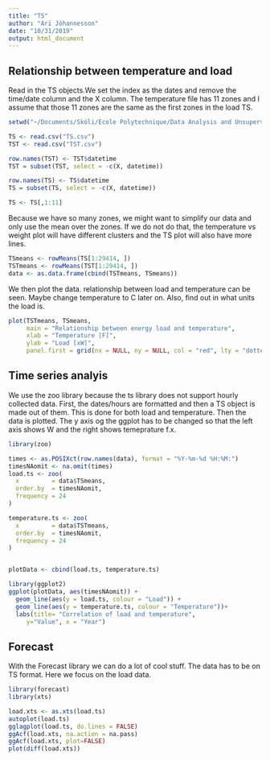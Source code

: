 ```yaml
---
title: "TS"
author: "Ari Jóhannesson"
date: "10/31/2019"
output: html_document
---
```

## Relationship between temperature and load

Read in the TS objects.We set the index as the dates and remove the time/date column and the X column. The temperature file has 11 zones and I assume that those 11 zones are the same as the first zones in the load TS.
```r
setwd("~/Documents/Skóli/École Polytechnique/Data Analysis and Unsupervised Learning /Project/Data")

TS <- read.csv("TS.csv")
TST <- read.csv("TST.csv")

row.names(TST) <- TST$datetime
TST = subset(TST, select = -c(X, datetime))

row.names(TS) <- TS$datetime
TS = subset(TS, select = -c(X, datetime))

TS <- TS[,1:11]

```

Because we have so many zones, we might want to simplify our data and only use the mean over the zones. If we do not do that, the temperature vs weight plot will have different clusters and the TS plot will also have more lines.

```r

TSmeans <- rowMeans(TS[1:29414, ])
TSTmeans <- rowMeans(TST[1:29414, ])
data <- as.data.frame(cbind(TSTmeans, TSmeans))

```

We then plot the data. relationship between load and temperature can be seen. Maybe change temperature to C later on. Also, find out in what units the load is.

```r
plot(TSTmeans, TSmeans, 
     main = "Relationship between energy load and temperature", 
     xlab = "Temperature [F]", 
     ylab = "Load [xW]", 
     panel.first = grid(nx = NULL, ny = NULL, col = "red", lty = "dotted"))
```

## Time series analyis

We use the zoo library because the ts library does not support hourly collected data. First, the dates/hours are formatted and then a TS object is made out of them. This is done for both load and temperature.
Then the data is plotted. The y axis og the ggplot has to be changed so that the left axis shows W and the right shows temeprature f.x.
```r

library(zoo)

times <- as.POSIXct(row.names(data), format = "%Y-%m-%d %H:%M:")
timesNAomit <- na.omit(times) 
load.ts <- zoo(
  x         = data$TSmeans,
  order.by  = timesNAomit,
  frequency = 24
)

temperature.ts <- zoo(
  x         = data$TSTmeans,
  order.by  = timesNAomit,
  frequency = 24
)


plotData <- cbind(load.ts, temperature.ts)

library(ggplot2)
ggplot(plotData, aes(timesNAomit)) + 
  geom_line(aes(y = load.ts, colour = "Load")) + 
  geom_line(aes(y = temperature.ts, colour = "Temperature"))+
  labs(title= "Correlation of load and temperature",
     y="Value", x = "Year")


```

## Forecast

With the Forecast library we can do a lot of cool stuff. The data has to be on TS format.
Here we focus on the load data.
```r

library(forecast)
library(xts)

load.xts <- as.xts(load.ts)
autoplot(load.ts)
gglagplot(load.ts, do.lines = FALSE)
ggAcf(load.xts, na.action = na.pass)
ggAcf(load.xts, plot=FALSE)
plot(diff(load.xts))


```

